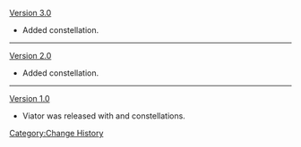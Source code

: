 [[Version 3.0]]
* Added {{Dendro}} constellation.
----
[[Version 2.0]]
* Added {{Electro}} constellation.
----
[[Version 1.0]]
* Viator was released with {{Anemo}} and {{Geo}} constellations.
<noinclude>[[Category:Change History]]</noinclude>